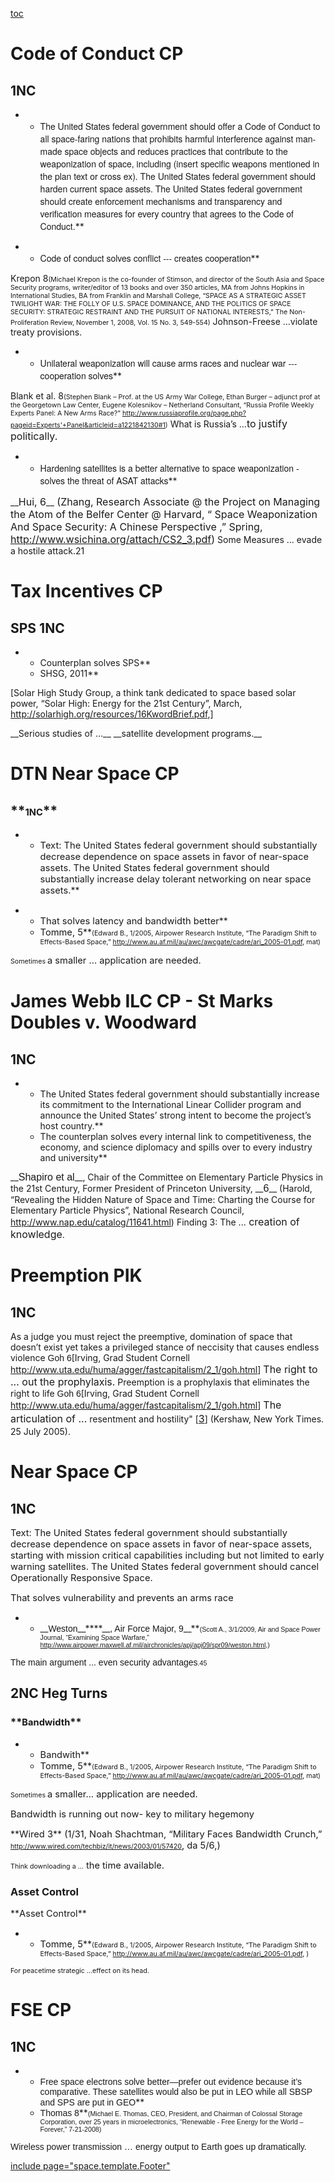 [[toc]]
=Code of Conduct CP= 
==1NC== 
**<span style="font-family: 'Helvetica Neue',serif;">The United States federal government should offer a Code of Conduct to all space-faring nations that prohibits harmful interference against man-made space objects and reduces practices that contribute to the weaponization of space, including (insert specific weapons mentioned in the plan text or cross ex). The United States federal government should harden current space assets. The United States federal government should create enforcement mechanisms and transparency and verification measures for every country that agrees to the Code of Conduct.</span>**

**<span style="font-family: 'Helvetica Neue',serif;">Code of conduct solves conflict --- creates cooperation</span>**
Krepon 8<span style="font-size: 8pt;">(Michael Krepon is the co-founder of Stimson, and director of the South Asia and Space Security programs, writer/editor of 13 books and over 350 articles, MA from Johns Hopkins in International Studies, BA from Franklin and Marshall College, “SPACE AS A STRATEGIC ASSET TWILIGHT WAR: THE FOLLY OF U.S. SPACE DOMINANCE, AND THE POLITICS OF SPACE SECURITY: STRATEGIC RESTRAINT AND THE PURSUIT OF NATIONAL INTERESTS,” The Non-Proliferation Review, November 1, 2008, Vol. 15 No. 3, 549-554)</span>
Johnson-Freese …violate treaty provisions.

**<span style="font-family: 'Helvetica Neue',serif;">Unilateral weaponization will cause arms races and nuclear war --- cooperation solves</span>**
Blank et al. 8<span style="font-size: 8pt;">(Stephen Blank – Prof. at the US Army War College, Ethan Burger – adjunct prof at the Georgetown Law Center, Eugene Kolesnikov – Netherland Consultant, “Russia Profile Weekly Experts Panel: A New Arms Race?” <span style="text-decoration: none;">[[http://www.russiaprofile.org/page.php?pageid=Experts'+Panel&articleid=a1221842130#1|http://www.russiaprofile.org/page.php?pageid=Experts'+Panel&articleid=a1221842130#1]]</span>)</span>
What is Russia’s …<span style="font-size: 12pt; text-decoration: none;">to justify politically</span><span style="font-size: 12pt;">. </span>
**<span style="font-family: 'Helvetica Neue',serif;">Hardening satellites is a better alternative to space weaponization - solves the threat of ASAT attacks</span>**
__<span style="font-size: 12pt;">Hui, 6</span>__<span style="font-size: 12pt;"> (Zhang, Research Associate @ the Project on Managing the Atom of the Belfer Center @ Harvard, “ Space Weaponization And Space Security: A Chinese Perspective ,” Spring, <span style="text-decoration: none;">[[http://www.wsichina.org/attach/CS2_3.pdf]]</span>)</span>
Some Measures … evade a hostile attack.21

=Tax Incentives CP= 
==SPS 1NC== 

**Counterplan solves SPS**
**SHSG, 2011**
[Solar High Study Group, a think tank dedicated to space based solar power, “Solar High: Energy for the 21st Century”, March, [[http://solarhigh.org/resources/16KwordBrief.pdf]],]

__Serious studies of ...__ __satellite development programs.__

=DTN Near Space CP= 
==**<span style="font-size: 11pt;">1NC</span>**== 
**<span style="font-size: 11pt;">Text: The United States federal government should substantially decrease dependence on space assets in favor of near-space assets. The United States federal government should substantially increase delay tolerant networking on near space assets.</span>**

**<span style="font-size: 11pt;">That solves latency and bandwidth better</span>**
**<span style="font-size: 11pt;">Tomme, 5</span>**<span style="font-size: 8pt;">(Edward B., 1/2005, Airpower Research Institute, “The Paradigm Shift to Effects-Based Space,” [[http://www.au.af.mil/au/awc/awcgate/cadre/ari_2005-01.pdf]], mat)</span>

<span style="font-size: 8pt;">Sometimes </span><span style="font-size: 11pt;">a smaller ... application are needed.</span>

=James Webb ILC CP - St Marks Doubles v. Woodward= 
==1NC== 
**The United States federal government should substantially increase its commitment to the International Linear Collider program and announce the United States’ strong intent to become the project’s host country.**
**The counterplan solves every internal link to competitiveness, the economy, and science diplomacy and spills over to every industry and university**
__<span style="font-family: Helvetica,sans-serif; font-size: 12pt;">Shapiro et al</span>__, Chair of the Committee on Elementary Particle Physics in the 21st Century, Former President of Princeton University, __<span style="font-family: Helvetica,sans-serif; font-size: 12pt;">6</span>__ (Harold, “Revealing the Hidden Nature of Space and Time: Charting the Course for Elementary Particle Physics”, National Research Council, http://www.nap.edu/catalog/11641.html)
Finding 3: The ...<span style="font-size: 12pt;"> creation of knowledge</span>.

=Preemption PIK= 
==1NC== 
<span class="Underline">As a judge you must reject the preemptive, domination of space that doesn’t exist yet takes a privileged stance of neccisity that causes endless violence</span>
<span style="font-family: Helvetica,sans-serif;">Goh 6</span>[Irving, Grad Student Cornell <span style="color: windowtext; text-decoration: none;">[[http://www.uta.edu/huma/agger/fastcapitalism/2_1/goh.html]]</span>]
<span style="font-size: 12pt;">The right to ... out the prophylaxis.</span>
<span class="Underline">Preemption is a prophylaxis that eliminates the right to life</span>
<span style="font-family: Helvetica,sans-serif;">Goh 6</span>[Irving, Grad Student Cornell <span style="color: windowtext; text-decoration: none;">[[http://www.uta.edu/huma/agger/fastcapitalism/2_1/goh.html]]</span>]
<span style="font-size: 12pt;">The articulation of ...</span> resentment and hostility" [<span style="font-size: 16px; line-height: 24px;">[[http://www.uta.edu/huma/agger/fastcapitalism/2_1/goh.htm#ref|3]]</span>] (Kershaw, New York Times. 25 July 2005).


=Near Space CP= 
==1NC== 

<span style="font-size: 11pt;">Text: The United States federal government should substantially decrease dependence on space assets in favor of near-space assets, starting with mission critical capabilities including but not limited to early warning satellites. The United States federal government should cancel Operationally Responsive Space.</span>

<span style="font-size: 11pt;">That solves vulnerability and prevents an arms race</span>
**__<span style="font-family: Helvetica,sans-serif;">Weston</span>__****__<span style="font-family: Helvetica,sans-serif;">, Air Force Major, 9</span>__**<span style="font-family: Helvetica,sans-serif; font-size: 8pt;">(Scott A., 3/1/2009, Air and Space Power Journal, “Examining Space Warfare,” [[http://www.airpower.maxwell.af.mil/airchronicles/apj/apj09/spr09/weston.html]],)</span>

<span style="font-family: Helvetica,sans-serif;">The main argument ... even security advantages</span><span style="font-family: Helvetica,sans-serif; font-size: 8pt;">.45</span>

==2NC Heg Turns== 
===**<span style="font-size: 11pt;">Bandwidth</span>**=== 
**<span style="font-size: 11pt;">Bandwith</span>**
**<span style="font-size: 11pt;">Tomme, 5</span>**<span style="font-size: 8pt;">(Edward B., 1/2005, Airpower Research Institute, “The Paradigm Shift to Effects-Based Space,” [[http://www.au.af.mil/au/awc/awcgate/cadre/ari_2005-01.pdf]], mat)</span>

<span style="font-size: 8pt;">Sometimes </span><span style="font-size: 11pt;">a smaller... application are needed.</span>



<span style="font-size: 11pt;">Bandwidth is running out now- key to military hegemony</span>

<span class="Underline">**<span style="font-size: 11pt;">Wired 3</span>**</span><span style="font-size: 11pt;"> (1/31, Noah Shachtman, “Military Faces Bandwidth Crunch,” </span><span style="font-size: 8pt;">[[http://www.wired.com/techbiz/it/news/2003/01/57420]]</span><span style="font-size: 11pt;">, da 5/6,)</span>

<span style="font-size: 8pt;">Think downloading a ...</span><span style="font-size: 11pt;"> the time available. </span>

===Asset Control=== 
<span class="Underline">**<span style="font-size: 11pt;">Asset Control</span>**</span>
**<span style="font-size: 11pt;">Tomme, 5</span>**<span style="font-size: 8pt;">(Edward B., 1/2005, Airpower Research Institute, “The Paradigm Shift to Effects-Based Space,” [[http://www.au.af.mil/au/awc/awcgate/cadre/ari_2005-01.pdf]], )</span>
<span style="font-size: 8pt;">For peacetime strategic ...effect on its head.</span>

=FSE CP= 

==1NC== 

**<span style="font-family: Helvetica,sans-serif;"> Free space electrons solve better—prefer out evidence because it’s comparative. These satellites would also be put in LEO while all SBSP and SPS are put in GEO</span>**
**<span style="font-family: Helvetica,sans-serif;">Thomas 8</span>**<span style="font-family: Helvetica,sans-serif; font-size: 8pt;">(Michael E. Thomas, CEO, President, and Chairman of Colossal Storage Corporation, over 25 years in microelectronics, “Renewable - Free Energy for the World – Forever,” 7-21-2008)</span>
<span style="font-family: Helvetica,sans-serif;">
</span>
<span style="background-color: white; font-family: Helvetica,sans-serif;">Wireless power transmission … energy output to Earth goes up dramatically. </span>

[[include page="space.template.Footer"]]